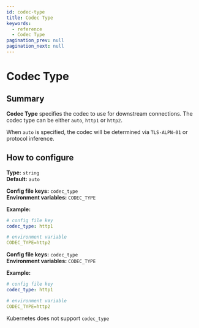 ```yaml
---
id: codec-type
title: Codec Type
keywords:
  - reference
  - Codec Type
pagination_prev: null
pagination_next: null
---
```



# Codec Type

## Summary

**Codec Type** specifies the codec to use for downstream connections. The codec type can be either `auto`, `http1` or `http2`.

When `auto` is specified, the codec will be determined via `TLS-ALPN-01` or protocol inference.

## How to configure

**Type:** `string` <br/>
**Default:** `auto`

<Tabs>
<TabItem value="Core" label="Core">

**Config file keys:** `codec_type` <br/>
**Environment variables:** `CODEC_TYPE` <br/>

**Example:**
```yaml
# config file key
codec_type: http1

# environment variable
CODEC_TYPE=http2
```

</TabItem>
<TabItem value="Enterprise" label="Enterprise">

**Config file keys:** `codec_type` <br/>
**Environment variables:** `CODEC_TYPE` <br/>

**Example:**
```yaml
# config file key
codec_type: http1

# environment variable
CODEC_TYPE=http2
```

</TabItem>
<TabItem value="Kubernetes" label="Kubernetes">

Kubernetes does not support `codec_type`

</TabItem>
</Tabs>
